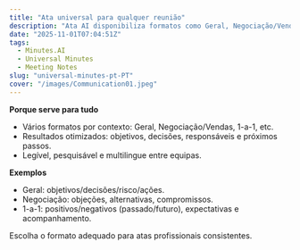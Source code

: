 ```yaml
---
title: "Ata universal para qualquer reunião"
description: "Ata AI disponibiliza formatos como Geral, Negociação/Vendas e 1-a-1, produzindo resultados otimizados."
date: "2025-11-01T07:04:51Z"
tags:
  - Minutes.AI
  - Universal Minutes
  - Meeting Notes
slug: "universal-minutes-pt-PT"
cover: "/images/Communication01.jpeg"
---
```


**Porque serve para tudo**
- Vários formatos por contexto: Geral, Negociação/Vendas, 1-a-1, etc.
- Resultados otimizados: objetivos, decisões, responsáveis e próximos passos.
- Legível, pesquisável e multilingue entre equipas.

**Exemplos**
- Geral: objetivos/decisões/risco/ações.
- Negociação: objeções, alternativas, compromissos.
- 1-a-1: positivos/negativos (passado/futuro), expectativas e acompanhamento.

Escolha o formato adequado para atas profissionais consistentes.
